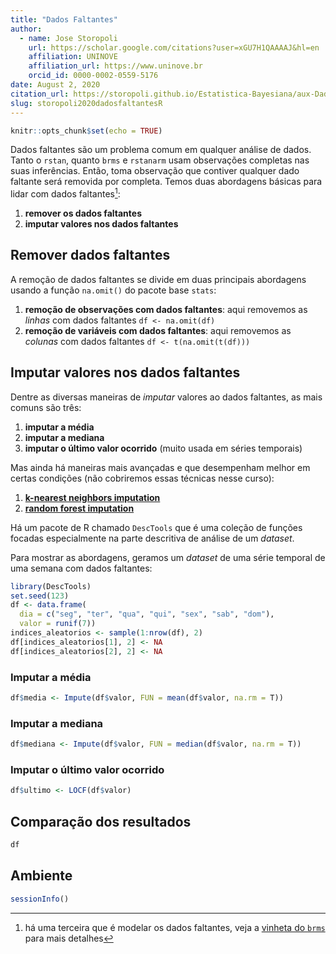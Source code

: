 ```yaml
---
title: "Dados Faltantes"
author:
  - name: Jose Storopoli
    url: https://scholar.google.com/citations?user=xGU7H1QAAAAJ&hl=en
    affiliation: UNINOVE
    affiliation_url: https://www.uninove.br
    orcid_id: 0000-0002-0559-5176
date: August 2, 2020
citation_url: https://storopoli.github.io/Estatistica-Bayesiana/aux-Dados_Faltantes.html
slug: storopoli2020dadosfaltantesR
---
```


```r
knitr::opts_chunk$set(echo = TRUE)
```

<link rel="stylesheet" href="https://cdn.rawgit.com/jpswalsh/academicons/master/css/academicons.min.css"/>

Dados faltantes são um problema comum em qualquer análise de dados. Tanto o `rstan`, quanto `brms` e `rstanarm` usam observações completas nas suas inferências. Então, toma observação que contiver qualquer dado faltante será removida por completa. Temos duas abordagens básicas para lidar com dados faltantes^[há uma terceira que é modelar os dados faltantes, veja a [vinheta do `brms`](https://cran.r-project.org/web/packages/brms/vignettes/brms_missings.html) para mais detalhes]:

1. **remover os dados faltantes**
2. **imputar valores nos dados faltantes**

## Remover dados faltantes

A remoção de dados faltantes se divide em duas principais abordagens usando a função `na.omit()` do pacote base `stats`:

1. **remoção de observações com dados faltantes**: aqui removemos as *linhas* com dados faltantes `df <- na.omit(df)`
2. **remoção de variáveis com dados faltantes**: aqui removemos as *colunas* com dados faltantes `df <- t(na.omit(t(df)))`

## Imputar valores nos dados faltantes

Dentre as diversas maneiras de *imputar* valores ao dados faltantes, as mais comuns são três:

1. **imputar a média**
2. **imputar a mediana**
3. **imputar o último valor ocorrido** (muito usada em séries temporais)

Mas ainda há maneiras mais avançadas e que desempenham melhor em certas condições (não cobriremos essas técnicas nesse curso):

1. [**k-nearest neighbors imputation**](https://towardsdatascience.com/the-use-of-knn-for-missing-values-cf33d935c637)
2. [**random forest imputation**](https://link.springer.com/chapter/10.1007/978-3-642-03156-4_6)

Há um pacote de R chamado `DescTools` que é uma coleção de funções focadas especialmente na parte descritiva de análise de um *dataset*.

Para mostrar as abordagens, geramos um *dataset* de uma série temporal de uma semana com dados faltantes:

```r
library(DescTools)
set.seed(123)
df <- data.frame(
  dia = c("seg", "ter", "qua", "qui", "sex", "sab", "dom"),
  valor = runif(7))
indices_aleatorios <- sample(1:nrow(df), 2)
df[indices_aleatorios[1], 2] <- NA
df[indices_aleatorios[2], 2] <- NA
```

### Imputar a média

```r
df$media <- Impute(df$valor, FUN = mean(df$valor, na.rm = T))
```


### Imputar a mediana

```r
df$mediana <- Impute(df$valor, FUN = median(df$valor, na.rm = T))
```

### Imputar o último valor ocorrido

```r
df$ultimo <- LOCF(df$valor)
```


## Comparação dos resultados

```r
df
```

## Ambiente

```r
sessionInfo()
```
